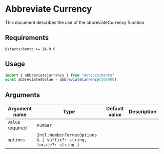 
<Meta title="formatting/Abbreviate Currency/README" />

# Abbreviate Currency

<Subtitle>
  This document describes the use of the abbreviateCurrency function
</Subtitle>

## Requirements

`@staccx/bento >= 14.0.0`

## Usage

```js
import { abbreviateCurrency } from "@staccx/bento"
const abbreviatedValue = abbreviateCurrency(100000)
```

## Arguments

| Argument name                                     | Type                                                              | Default value | Description |
| ------------------------------------------------- | ----------------------------------------------------------------- | ------------- | ----------- |
| `value` <Badge status="positive">required</Badge> | `number`                                                          |               |             |
| `options`                                         | `Intl.NumberFormatOptions & { suffix?: string, locale?: string }` |               |             |

<!-- ## Troubleshooting

### Troubleshoot heading

Troubleshoot description -->
